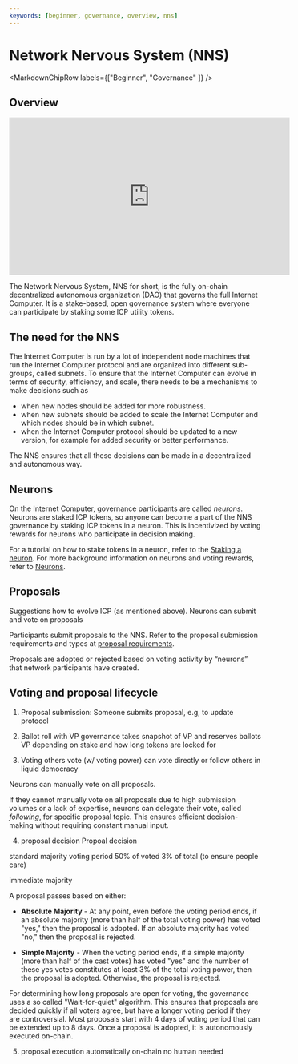 ```yaml
---
keywords: [beginner, governance, overview, nns]
---
```



# Network Nervous System (NNS)

<MarkdownChipRow labels={["Beginner", "Governance" ]} />

## Overview
<iframe width="560" height="315" src="https://www.youtube.com/embed/1uX-fRgvXjU?si=VAYJNj7ecJsrfxPb" title="YouTube video player" frameborder="0" allow="accelerometer; autoplay; clipboard-write; encrypted-media; gyroscope; picture-in-picture; web-share" referrerpolicy="strict-origin-when-cross-origin" allowfullscreen></iframe>

The Network Nervous System, NNS for short, is the fully on-chain decentralized autonomous organization (DAO) that governs the full Internet Computer.
It is a stake-based, open governance system where everyone can participate by staking some ICP utility tokens.

## The need for the NNS
The Internet Computer is run by a lot of independent node machines that run the Internet Computer protocol and are organized into different sub-groups, called subnets.
To ensure that the Internet Computer can evolve in terms of security, efficiency, and scale, there needs to be a mechanisms to make decisions such as
* when new nodes should be added for more robustness.
* when new subnets should be added to scale the Internet Computer and which nodes should be in which subnet.
* when the Internet Computer protocol should be updated to a new version, for example for added security or better performance.

The NNS ensures that all these decisions can be made in a decentralized and autonomous way.

## Neurons
On the Internet Computer, governance participants are called _neurons_.
Neurons are staked ICP tokens, so anyone can become a part of the NNS governance by staking ICP tokens in a neuron.
This is incentivized by voting rewards for neurons who participate in decision making.

For a tutorial on how to stake tokens in a neuron, refer to the [Staking a neuron](/docs/current/developer-docs/daos/nns/nns-dapp-staking-a-neuron).
For more background information on neurons and voting rewards, refer to [Neurons](/docs/current/developer-docs/daos/nns/neurons-overview).


## Proposals
Suggestions how to evolve ICP (as mentioned above).
Neurons can submit and vote on proposals

Participants submit proposals to the NNS. Refer to the proposal submission requirements and types at [proposal requirements](/docs/current/developer-docs/daos/nns/proposal-requirements).

Proposals are adopted or rejected based on voting activity by “neurons” that network participants have created.


## Voting and proposal lifecycle
1. Proposal submission:
Someone submits proposal, e.g, to update protocol

2. Ballot roll with VP
governance takes snapshot of VP and reserves ballots
VP depending on stake and how long tokens are locked for

3. Voting
others vote (w/ voting power)
can vote directly or follow others in liquid democracy

Neurons can manually vote on all proposals.

If they cannot manually vote on all proposals due to high submission volumes or a lack of expertise, neurons can delegate their vote, called _following_, for specific proposal topic. This ensures efficient decision-making without requiring constant manual input.


4. proposal decision
Propoal decision

standard majority
voting period
50% of voted
3% of total (to ensure people care)

immediate majority


A proposal passes based on either:
- **Absolute Majority** - At any point, even before the voting period ends, if an absolute majority (more than half of the total voting power) has voted "yes," then the proposal is adopted. If an absolute majority has voted "no," then the proposal is rejected.

- **Simple Majority** - When the voting period ends, if a simple majority (more than half of the cast votes) has voted "yes" and the number of these yes votes constitutes at least 3% of the total voting power, then the proposal is adopted. Otherwise, the proposal is rejected.

For determining how long proposals are open for voting, the governance uses a so called "Wait-for-quiet" algorithm. This ensures that proposals are decided quickly if all voters agree, but have a longer voting period if they are controversial. Most proposals start with 4 days of voting period that can be extended up to 8 days.
Once a proposal is adopted, it is autonomously executed on-chain.




5. proposal execution
automatically on-chain
no human needed